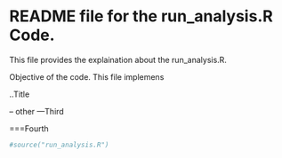 README file for the run_analysis.R Code. 
========================================================

This file provides the explaination about the run_analysis.R. 

Objective of the code. 
        This file implemens 


..Title

-- other
---Third

===Fourth


```r
#source("run_analysis.R")
```

